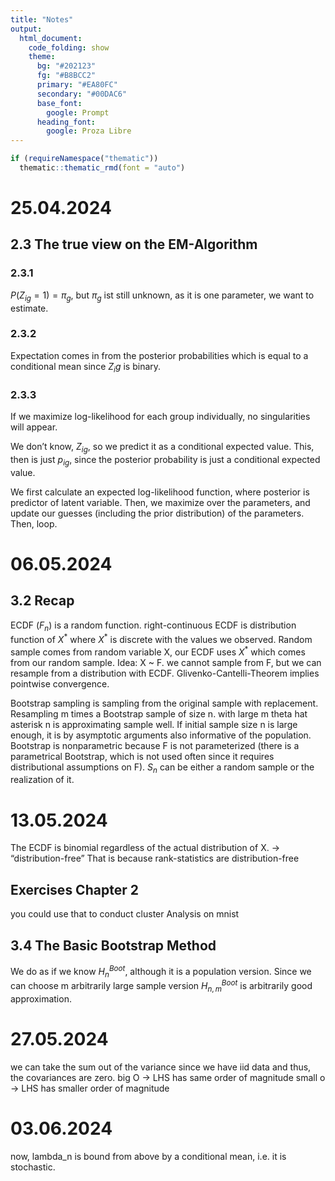 ```yaml
---
title: "Notes"
output: 
  html_document:
    code_folding: show
    theme:
      bg: "#202123"
      fg: "#B8BCC2"
      primary: "#EA80FC"
      secondary: "#00DAC6"
      base_font:
        google: Prompt
      heading_font:
        google: Proza Libre
---
```


```r
if (requireNamespace("thematic")) 
  thematic::thematic_rmd(font = "auto")
```
# 25.04.2024
## 2.3 The true view on the EM-Algorithm
### 2.3.1
${P(Z_{ig} = 1) = \pi{_g}}$, but ${\pi_g}$ ist still unknown, as it is one parameter, we want to estimate.

### 2.3.2
Expectation comes in from the posterior probabilities which is equal to a conditional mean since $Z_ig$ is binary.

### 2.3.3
If we maximize log-likelihood for each group individually, no singularities will appear.

We don't know, $Z_{ig}$, so we predict it as a conditional expected value.
This, then is just $p_{ig}$, since the posterior probability is just a conditional expected value.

We first calculate an expected log-likelihood function, where posterior is predictor of latent variable.
Then, we maximize over the parameters, and update our guesses (including the prior distribution) of the parameters.
Then, loop.


# 06.05.2024
## 3.2 Recap
ECDF ($F_n$) is a random function.
right-continuous
ECDF is distribution function of $X^*$ where $X^*$ is discrete with the values we observed.
Random sample comes from random variable X, our ECDF uses $X^*$ which comes from our random sample.
Idea: X ~ F. we cannot sample from F, but we can resample from a distribution with ECDF.
Glivenko-Cantelli-Theorem implies pointwise convergence.

Bootstrap sampling is sampling from the original sample with replacement.
Resampling m times a Bootstrap sample of size n.
with large m theta hat asterisk n is approximating sample well. If initial sample size n is large enough, it is by asymptotic arguments also informative of the population.
Bootstrap is nonparametric because F is not parameterized (there is a parametrical Bootstrap, which is not used often since it requires distributional assumptions on F).
$S_n$ can be either a random sample or the realization of it.


# 13.05.2024
The ECDF is binomial regardless of the actual distribution of X. -> "distribution-free"
That is because rank-statistics are distribution-free

## Exercises Chapter 2

you could use that to conduct cluster Analysis on mnist

## 3.4 The Basic Bootstrap Method

We do as if we know $H_n^{Boot}$, although it is a population version. Since we can choose m arbitrarily large sample version $H_{n,m}^{Boot}$ is arbitrarily good approximation.

# 27.05.2024
we can take the sum out of the variance since we have iid data and thus, the covariances are zero.
big O -> LHS has same order of magnitude
small o -> LHS has smaller order of magnitude


# 03.06.2024
now, lambda_n is bound from above by a conditional mean, i.e. it is stochastic.
